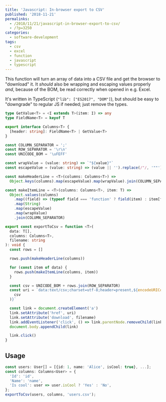 ---
title: 'Javascript: In-browser export to CSV'
published: '2018-11-21'
permalinks:
  - /2018/11/21/javascript-in-browser-export-to-csv/
  - /?p=3250
categories:
  - software-development
tags:
  - csv
  - excel
  - function
  - javascript
  - typescript
---

This function will turn an array of data into a CSV file and get the browser to "download" it. It _should_ also be wrapping and escaping values properly _and_, because of the BOM, be read correctly when opened in e.g. Excel.

It's written in TypeScript (`"lib": ["ES2017", "DOM"]`), but should be easy to "downgrade" to regular JS if needed; just remove the types.

```ts
type GetValue<T> = <I extends T>(item: I) => any
type FieldName<T> = keyof T

export interface Columns<T> {
  [header: string]: FieldName<T> | GetValue<T>
}

const COLUMN_SEPARATOR = ';'
const ROW_SEPARATOR = '\r\n'
const UNICODE_BOM = '\uFEFF'

const wrapValue = (value: string) => `"${value}"`
const escapeValue = (value: string) => (value || '').replace(/"/, '""')

const makeHeaderLine = <T>(columns: Columns<T>) =>
  Object.keys(columns).map(escapeValue).map(wrapValue).join(COLUMN_SEPARATOR)

const makeItemLine = <T>(columns: Columns<T>, item: T) =>
  Object.values(columns)
    .map((field) => (typeof field === 'function' ? field(item) : item[field]))
    .map(String)
    .map(escapeValue)
    .map(wrapValue)
    .join(COLUMN_SEPARATOR)

export const exportToCsv = function <T>(
  data: T[],
  columns: Columns<T>,
  filename: string
): void {
  const rows = []

  rows.push(makeHeaderLine(columns))

  for (const item of data) {
    rows.push(makeItemLine(columns, item))
  }

  const csv = UNICODE_BOM + rows.join(ROW_SEPARATOR)
  const uri = `data:text/csv;charset=utf-8;header=present,${encodeURIComponent(
    csv
  )}`

  const link = document.createElement('a')
  link.setAttribute('href', uri)
  link.setAttribute('download', filename)
  link.addEventListener('click', () => link.parentNode.removeChild(link))
  document.body.appendChild(link)

  link.click()
}
```

## Usage

```ts
const users: User[] = [{id: 1, name: 'Alice', isCool: true}, ...];
const columns: Columns<User> = {
  'Id': 'id',
  'Name': 'name',
  'Is cool': user => user.isCool ? 'Yes' : 'No',
};
exportToCsv(users, columns, 'users.csv');
```
